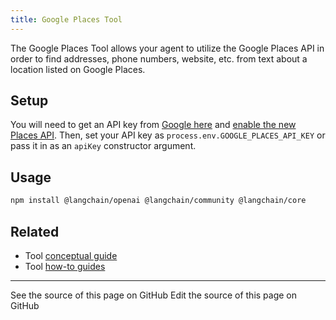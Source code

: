 ```yaml
---
title: Google Places Tool
---
```


The Google Places Tool allows your agent to utilize the Google Places API in order to find addresses,
phone numbers, website, etc. from text about a location listed on Google Places.

## Setup

You will need to get an API key from [Google here](https://developers.google.com/maps/documentation/places/web-service/overview)
and [enable the new Places API](https://console.cloud.google.com/apis/library/places.googleapis.com). Then, set your API key
as `process.env.GOOGLE_PLACES_API_KEY` or pass it in as an `apiKey` constructor argument.

## Usage


<IntegrationInstallTooltip/>

```bash npm
npm install @langchain/openai @langchain/community @langchain/core
```


<GooglePlaces />

## Related

- Tool [conceptual guide](/oss/javascript/langchain/tools)
- Tool [how-to guides](/oss/javascript/langchain/tools)

---

<CardGroup cols={2}>
  <Card title="View Source" icon="eye" href="https://github.com/langchain-ai/docs/blob/main/src/oss/javascript/integrations/tools/google_places.mdx">
    See the source of this page on GitHub
  </Card>
  <Card title="Edit Source" icon="pen-to-square" href="https://github.com/langchain-ai/docs/edit/main/src/oss/javascript/integrations/tools/google_places.mdx">
    Edit the source of this page on GitHub
  </Card>
</CardGroup>
